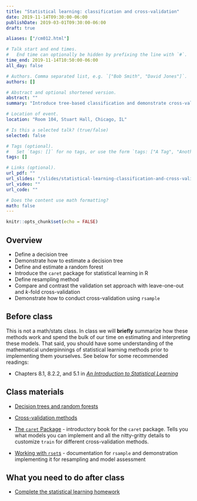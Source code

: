 ```yaml
---
title: "Statistical learning: classification and cross-validation"
date: 2019-11-14T09:30:00-06:00
publishDate: 2019-03-01T09:30:00-06:00
draft: true

aliases: ["/cm012.html"]

# Talk start and end times.
#   End time can optionally be hidden by prefixing the line with `#`.
time_end: 2019-11-14T10:50:00-06:00
all_day: false

# Authors. Comma separated list, e.g. `["Bob Smith", "David Jones"]`.
authors: []

# Abstract and optional shortened version.
abstract: ""
summary: "Introduce tree-based classification and demonstrate cross-validation."

# Location of event.
location: "Room 104, Stuart Hall, Chicago, IL"

# Is this a selected talk? (true/false)
selected: false

# Tags (optional).
#   Set `tags: []` for no tags, or use the form `tags: ["A Tag", "Another Tag"]` for one or more tags.
tags: []

# Links (optional).
url_pdf: ""
url_slides: "/slides/statistical-learning-classification-and-cross-validation/"
url_video: ""
url_code: ""

# Does the content use math formatting?
math: false
---
```


```r
knitr::opts_chunk$set(echo = FALSE)
```

## Overview

* Define a decision tree
* Demonstrate how to estimate a decision tree
* Define and estimate a random forest
* Introduce the `caret` package for statistical learning in R
* Define resampling method
* Compare and contrast the validation set approach with leave-one-out and $k$-fold cross-validation
* Demonstrate how to conduct cross-validation using `rsample`

## Before class

This is not a math/stats class. In class we will **briefly** summarize how these methods work and spend the bulk of our time on estimating and interpreting these models. That said, you should have some understanding of the mathematical underpinnings of statistical learning methods prior to implementing them yourselves. See below for some recommended readings:

* Chapters 8.1, 8.2.2, and 5.1 in [*An Introduction to Statistical Learning*](http://link.springer.com.proxy.uchicago.edu/book/10.1007%2F978-1-4614-7138-7)

## Class materials

* [Decision trees and random forests](/notes/decision-trees/)
* [Cross-validation methods](/notes/cross-validation/)

* [The `caret` Package](https://topepo.github.io/caret/) - introductory book for the `caret` package. Tells you what models you can implement and all the nitty-gritty details to customize `train` for different cross-validation methods.
* [Working with `rset`s](https://tidymodels.github.io/rsample/articles/Working_with_rsets.html) - documentation for `rsample` and demonstration implementing it for resampling and model assessment

## What you need to do after class

* [Complete the statistical learning homework](/homework/statistical-learning/)

